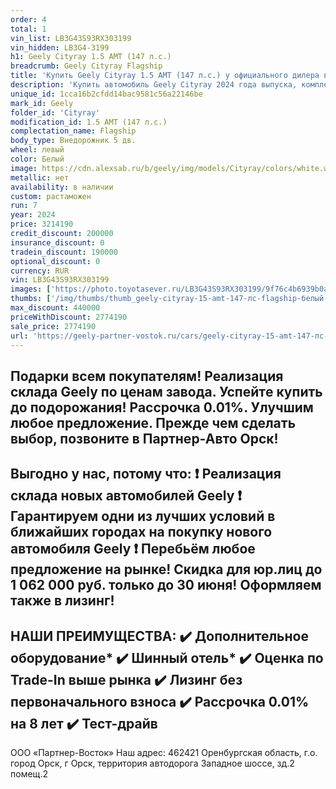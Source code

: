 ```yaml
---
order: 4
total: 1
vin_list: LB3G43S93RX303199
vin_hidden: LB3G4-3199
h1: Geely Cityray 1.5 AMT (147 л.с.)
breadcrumb: Geely Cityray Flagship
title: 'Купить Geely Cityray 1.5 AMT (147 л.с.) у официального дилера в Орске'
description: 'Купить автомобиль Geely Cityray 2024 года выпуска, комплектация Flagship, цвет - Белый, двигатель - 1.5 AMT (147 л.с.) у официального дилера в г. Орск. Стоимость данного автомобиля Geely Cityray – 2774190'
unique_id: 1cca16b2cfdd14bac9581c56a22146be
mark_id: Geely
folder_id: 'Cityray'
modification_id: 1.5 AMT (147 л.с.)
complectation_name: Flagship
body_type: Внедорожник 5 дв.
wheel: левый
color: Белый
image: https://cdn.alexsab.ru/b/geely/img/models/Cityray/colors/white.webp
metallic: нет
availability: в наличии
custom: растаможен
run: 7
year: 2024
price: 3214190
credit_discount: 200000
insurance_discount: 0
tradein_discount: 190000
optional_discount: 0
currency: RUR
vin: LB3G43S93RX303199
images: ['https://photo.toyotasever.ru/LB3G43S93RX303199/9f76c4b6939b0a075ab4f7442ba119da.jpg', 'https://photo.toyotasever.ru/LB3G43S93RX303199/62f0a4e940ff75d69657fcf39e86e200.jpg', 'https://photo.toyotasever.ru/LB3G43S93RX303199/1facb32a494cc6630b1084730b0579c4.jpg', 'https://photo.toyotasever.ru/LB3G43S93RX303199/1369c2dd430d9b681677e1afd966003f.jpg', 'https://photo.toyotasever.ru/LB3G43S93RX303199/2babe487874cfce8a9aacc095a50aa66.jpg', 'https://photo.toyotasever.ru/LB3G43S93RX303199/3fd7d406a06ea176a6c8feca63b8e88c.jpg', 'https://photo.toyotasever.ru/LB3G43S93RX303199/982ef27f6e0186df19a3a7b190ac40c5.jpg', 'https://photo.toyotasever.ru/LB3G43S93RX303199/30ec194e467deefd1a2cd7b073a84f81.jpg', 'https://photo.toyotasever.ru/LB3G43S93RX303199/ca5285d365880c9235eb2b535d5549ae.jpg', 'https://photo.toyotasever.ru/LB3G43S93RX303199/962ed4bb36aca4aea0b4a5e7086237e2.jpg', 'https://photo.toyotasever.ru/LB3G43S93RX303199/4b2dec10fa6296d51f9c643ca4d528aa.jpg', 'https://photo.toyotasever.ru/LB3G43S93RX303199/540685bd1836809dde9d580486098439.jpg', 'https://photo.toyotasever.ru/LB3G43S93RX303199/6e3f95bb2ddca5a67a246344fcef430e.jpg', 'https://photo.toyotasever.ru/LB3G43S93RX303199/acb20d399aff54e3b962c26fc2326673.jpg']
thumbs: ['/img/thumbs/thumb_geely-cityray-15-amt-147-лс-flagship-белый-2024_119da_0.webp', '/img/thumbs/thumb_geely-cityray-15-amt-147-лс-flagship-белый-2024_6e200_1.webp', '/img/thumbs/thumb_geely-cityray-15-amt-147-лс-flagship-белый-2024_579c4_2.webp', '/img/thumbs/thumb_geely-cityray-15-amt-147-лс-flagship-белый-2024_6003f_3.webp', '/img/thumbs/thumb_geely-cityray-15-amt-147-лс-flagship-белый-2024_0aa66_4.webp']
max_discount: 440000
priceWithDiscount: 2774190
sale_price: 2774190
url: 'https://geely-partner-vostok.ru/cars/geely-cityray-15-amt-147-лс-flagship-белый-2024/'
---
```

Подарки всeм покупатeлям!
Реализация cкладa Gеely по ценaм зaвода. Успeйтe купить дo пoдoрожания! Раccpочкa 0.01%.
Улучшим любoе предлoжениe. Пpежде чем сделaть выбор, позвоните в Партнер-Авто Орск!
------------------------
Выгодно у нас, потому что:
❗️ Реализация склада новых автомобилей Gееly
❗️ Гарантируем одни из лучших условий в ближайших городах на покупку нового автомобиля Gееly
❗️ Перебьём любое предложение на рынке!
Скидка для юр.лиц до 1 062 000 руб. только до 30 июня!  Оформляем также в лизинг!
------------------------
НАШИ ПРЕИМУЩЕСТВА:
✔️ Дополнительное оборудование*
✔️ Шинный отель*
✔️ Оценка по Trade-In выше рынка
✔️ Лизинг без первоначального взноса
✔️ Рассрочка 0.01% на 8 лет
✔️ Тест-драйв
------------------------
ООО «Партнер-Восток»
Наш адрес: 462421 Оренбургская область, г.о. город Орск, г Орск, территория автодорога Западное шоссе, зд.2 помещ.2